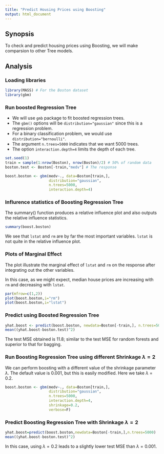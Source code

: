 ```yaml
---
title: "Predict Housing Prices using Boosting"
output: html_document
---
```


## Synopsis

To check and predict housing prices using Boosting, we will make comparsion to other Tree models.

## Analysis

### Loading libraries

```r
library(MASS) # For the Boston dataset
library(gbm)
```

### Run boosted Regression Tree 

* We will use `gmb` package to fit boosted regression trees.
* The `gbm()` options will be `distribution="gaussian"` since this is a regression problem.
* For a binary classification problem, we would use `distribution="bernoulli"`. 
* The argument `n.trees=5000` indicates that we want 5000 trees.
* The option `interaction.depth=4` limits the depth of each tree.

```r
set.seed(1)
train = sample(1:nrow(Boston), nrow(Boston)/2) # 50% of random data
boston.test <- Boston[-train,"medv"] # The response 

boost.boston <- gbm(medv~., data=Boston[train,],
                    distribution="gaussian",
                    n.trees=5000,
                    interaction.depth=4)
```

### Influrence statistics of Boosting Regression Tree

The summary() function produces a relative influence plot and also outputs the relative influence statistics.

```r
summary(boost.boston)
```
We see that `lstat` and `rm` are by far the most important variables. `lstat` is not quite in the relative influence plot.


### Plots of Marginal Effect

The plot illustrate the marginal effect of `lstat` and `rm` on the response after integrating out the other variables. 

In this case, as we might expect, median house prices are increasing with `rm` and decreasing with `lstat`.

```r
par(mfrow=c(1,2))
plot(boost.boston,i="rm")
plot(boost.boston,i="lstat")
```

### Predict using Boosted Regression Tree

```r
yhat.boost <- predict(boost.boston, newdata=Boston[-train,], n.trees=5000)
mean((yhat.boost-boston.test)^2)
```

The test MSE obtained is 11.8; similar to the test MSE for random forests and superior to that for bagging.

### Run Boosting Regression Tree using different Shrinkage $\lambda=2$

We can perform boosting with a different value of the shrinkage parameter $\lambda$. The default
value is 0.001, but this is easily modified. Here we take $\lambda$ = 0.2.

```r
boost.boston <- gbm(medv~., data=Boston[train,],
                    distribution="gaussian",
                    n.trees=5000,
                    interaction.depth=4,
                    shrinkage=0.2,
                    verbose=F)
```

### Predict Boosting Regression Tree with Shrinkage $\lambda=2$

```r
yhat.boost=predict(boost.boston,newdata=Boston[-train,],n.trees=5000)
mean((yhat.boost-boston.test)^2)
```


In this case, using $\lambda=0.2$ leads to a slightly lower test MSE than $\lambda=0.001$.

